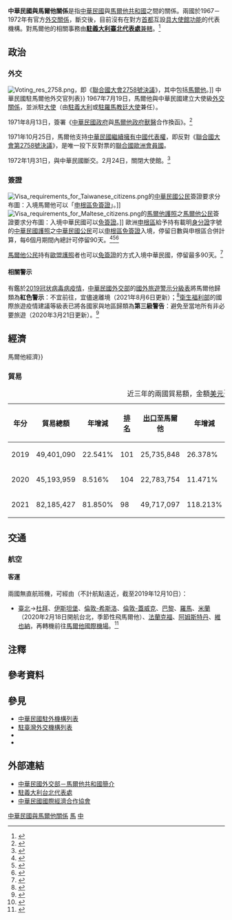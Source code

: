 {{noteTA
|G1=Medicine
|1=zh-hans:台; zh-hant:臺;
|2=zh-hans:申根; zh-hant:神根; zh-tw:申根;
|3=zh-hant:杜拜; zh-cn:迪拜; zh-sg:杜拜;
|4=zh-hant:伊斯坦堡; zh-cn:伊斯坦布尔; zh-sg:伊斯坦堡;
|5=zh-hans:希思罗; zh-hant:希斯路; zh-tw:希斯洛;
|6=zh-hans:盖特威克; zh-hant:格域; zh-tw:蓋威克;
|7=zh-hans:马耳他; zh-hant:馬耳他; zh-tw:馬爾他;
}}

{{not|中國－馬耳他關係|中華民國與馬爾他騎士團關係}}
{{Dablink|關於中華民國與「馬」字國家的外交關係，詳見'''[[中馬關係|中馬關係 (消歧義)]]'''。}}

{{Infobox Bilateral relations|中華民國與馬爾他|ROC|MLT|filetype=png}}

'''中華民國與馬爾他關係'''是指[[中華民國|中華民國]]與[[馬爾他共和國|馬爾他共和國]]之間的關係。兩國於1967－1972年有官方[[外交#外交上的承認|外交關係]]，斷交後，目前沒有在對方[[首都|首都]]互設[[實質大使館|具大使館功能]]的代表機構。對馬爾他的相關事務由'''[[駐義大利臺北代表處|駐義大利臺北代表處]]'''[[兼轄|兼轄]]。<ref name="駐館位置">{{Cite web |url = https://www.boca.gov.tw/sp-foof-countrycp-03-158-c65c0-03-1.html |title = 駐館位置及聯絡方式 |publisher = [[中華民國外交部|中華民國外交部]] [[外交部領事事務局|領事事務局]] |access-date = 2017-12-19 |archive-date = 2020-11-06 |archive-url = https://web.archive.org/web/20201106003856/https://www.boca.gov.tw/sp-foof-countrycp-03-158-c65c0-03-1.html }}</ref>

==政治==
===外交===
[[File:Voting_res_2758.png|thumb]]，即《[[聯合國大會2758號決議|聯合國大會2758號決議]]》，其中包括[[馬爾他|馬爾他]]。]]
{{see also|中華民國外交|{{link-en|馬爾他外交|Foreign relations of Malta}}}}
{{see also|中国驻马耳他大使列表{{!}}中華民國駐馬爾他外交官列表}}
1967年7月19日，馬爾他與中華民國建立大使級[[外交#外交上的承認|外交關係]]，並派駐[[特命全權大使|大使]]（由[[中国驻意大利大使列表|駐義大利]]或[[中華民國駐教廷大使列表|駐羅馬教廷大使]]兼任）。

1971年8月13日，簽署《[[中華民國政府|中華民國政府]]與[[馬爾他政治|馬爾他政府]][[獸醫|獸醫]]合作換函》。<ref>{{Cite web |url = https://no06.mofa.gov.tw/mofatreatys/Result.aspx?tysubject_c=&tysubject_e=&tysubject_o=&tycountry_c=%e9%a6%ac%e7%88%be%e4%bb%96&tycountry_e=%e9%a6%ac%e7%88%be%e4%bb%96&tyeffectivedate=&tyeffectivedateE=&tysigneddate=&tysigneddateE=&start=Y&tykeyword=&Order=Signing&tyclass= |title = 條約協定查詢系統 |publisher = 中華民國外交部}}</ref>

1971年10月25日，馬爾他支持[[中國與聯合國#代表權問題|中華民國繼續擁有中國代表權]]，即反對《[[聯合國大會第2758號決議|聯合國大會第2758號決議]]》，是唯一投下反對票的[[聯合國會員國列表|聯合國歐洲會員國]]。

1972年1月31日，與中華民國斷交。2月24日，關閉大使館。<ref>{{Cite web |url = http://multilingual.mofa.gov.tw/web/web_UTF-8/almanac/almanac1999/attach/chapter52.htm |title = 《中華民國88年外交年鑑》〈附錄五、我國與世界各國關係一覽表〉 |publisher = 中華民國外交部 |accessdate = 2018-05-08 |archive-date = 2018-05-21 |archive-url = https://web.archive.org/web/20180521040710/http://multilingual.mofa.gov.tw/web/web_UTF-8/almanac/almanac1999/attach/chapter52.htm |dead-url = no }}</ref>

===簽證===
[[File:Visa_requirements_for_Taiwanese_citizens.png|thumb]]的[[中華民國國民|中華民國公民]]簽證要求分布圖：入境馬爾他可以「[[歐洲聯盟簽證政策|申根區免簽證]]」。]]
[[File:Visa_requirements_for_Maltese_citizens.png|thumb]]的[[馬爾他護照|馬爾他護照]]之[[馬爾他公民|馬爾他公民]]簽證要求分布圖：入境中華民國可以[[簽證#签证优惠待遇|免簽證]]。]]
{{see also|中華民國簽證政策|中華民國公民簽證要求}}
{{see also|歐洲聯盟簽證政策|{{link-en|馬爾他公民簽證要求|Visa requirements for Maltese citizens}}}}
歐洲[[申根區|申根區]]給予持有載明[[中華民國國民身分證|身分證]]字號的[[中華民國護照|中華民國護照]]之[[中華民國國民|中華民國公民]]可以[[歐洲聯盟簽證政策|申根區免簽證]]入境，停留日數與申根區合併計算，每6個月期間內總計可停留90天。<ref>{{Cite web |url = https://www.boca.gov.tw/sp-foof-countrycp-03-158-c65c0-02-1.html |title = 簽證及入境須知 |publisher = 外交部領事事務局 |access-date = 2017-12-19 |archive-date = 2020-11-05 |archive-url = https://web.archive.org/web/20201105145656/https://www.boca.gov.tw/sp-foof-countrycp-03-158-c65c0-02-1.html }}</ref><ref>{{Cite web |url = https://www.mofa.gov.tw/News_toggle.aspx?n=87&sms=72&_CSN=71 |title = 歐盟免申根簽證常見問答集 |publisher = 中華民國外交部 |access-date = 2021-03-16 |archive-date = 2021-11-21 |archive-url = https://web.archive.org/web/20211121064133/https://www.mofa.gov.tw/News_toggle.aspx?n=87&sms=72&_CSN=71 }}</ref><ref>{{Cite web |url = https://www.mofa.gov.tw/FreeVisa.aspx?n=545&AreaSN=1 |title = 免簽證資訊 |publisher = 中華民國外交部 |access-date = 2021-03-16 |archive-date = 2021-05-23 |archive-url = https://web.archive.org/web/20210523194417/https://www.mofa.gov.tw/FreeVisa.aspx?n=545&AreaSN=1 }}</ref>

[[馬爾他公民|馬爾他公民]]持有[[歐盟護照|歐盟護照]]者也可以[[簽證#签证优惠待遇|免簽證]]的方式入境中華民國，停留最多90天。<ref>{{Cite web|url =https://www.boca.gov.tw/cp-10-4485-149c7-1.html|title =外籍人士來臺免簽證適用國家名單|publisher =外交部領事事務局|access-date =2018-12-15|archive-date =2018-12-16|archive-url =https://web.archive.org/web/20181216031855/https://www.boca.gov.tw/cp-10-4485-149c7-1.html}}</ref>

====相關警示====
有鑑於[[2019冠状病毒病疫情|2019冠状病毒病疫情]]，[[中華民國外交部|中華民國外交部]]的[[國外旅遊警示分級表|國外旅遊警示分級表]]將馬爾他歸類為'''紅色警示'''：不宜前往，宜儘速離境（2021年8月6日更新）；<ref>{{Cite web |url = https://www.boca.gov.tw/sp-trwa-list-1.html |title = 國外旅遊警示分級表 |publisher = 外交部領事事務局 |access-date = 2022-02-01 |archive-date = 2020-02-08 |archive-url = https://web.archive.org/web/20200208022958/https://www.boca.gov.tw/sp-trwa-list-1.html }}</ref>[[中華民國衛生福利部|衛生福利部]]的國際旅遊疫情建議等級表已將各國家與地區歸類為'''第三級警告'''：避免至當地所有非必要旅遊（2020年3月21日更新）。<ref>{{Cite web |url = https://www.cdc.gov.tw/CountryEpidLevel/GetPrescription/670?uacid=429 |title = 國際旅遊疫情建議等級 |publisher = [[中華民國衛生福利部|中華民國衛生福利部]] |access-date = 2020-11-11 |archive-date = 2020-11-18 |archive-url = https://web.archive.org/web/20201118224808/https://www.cdc.gov.tw/CountryEpidLevel/GetPrescription/670?uacid=429 }}</ref>

==經濟==
{{see also|臺灣經濟|馬耳他經濟{{!}}馬爾他經濟}}
===貿易===
{|class=wikitable
|+近三年的兩國貿易額，金額[[美元|美元]]<ref>{{Cite web |url = https://cuswebo.trade.gov.tw/ |title = 中華民國進出口貿易統計 |publisher = [[中華民國經濟部|中華民國經濟部]] [[經濟部國際貿易局|國際貿易局]] |access-date = 2021-05-20 |archive-date = 2016-03-09 |archive-url = https://web.archive.org/web/20160309193715/http://cus93.trade.gov.tw/FSCI/ }}</ref>
!年分!!貿易總額!!年增減!![[世界政區索引|排名]]!![[出口贸易|出口]]至馬爾他!!年增減!!排名!!自馬爾他[[进口贸易|進口]]!!年增減!!排名
|-
| 2019 || 49,401,090 || {{increase}}22.541% || 101 || 25,735,848 || {{increase}}26.378% || 104 || 23,665,242 || {{increase}}18.625% || 94
|-
| 2020 || 45,193,959 || {{decrease}}8.516% || 104 || 22,783,754 || {{decrease}}11.471% || 105 || 22,410,205 || {{decrease}}5.303% || 97
|-
| 2021 || 82,185,427 || {{increase}}81.850% || 98 || 49,717,097 || {{increase}}118.213% || 86 || 32,468,330 || {{increase}}44.882% || 100
|}

==交通==
{{see also|臺灣交通|馬爾他交通}}
===航空===
<!-- 參考自中文、英文維基相關條目 -->
====客運====
兩國無直航班機，可經由（不計航點遠近，截至2019年12月10日{{noteTag|有鑑於[[2019冠状病毒病疫情|2019冠状病毒病疫情]]影響，暫停更新。}}）：

*[[臺灣桃園國際機場|臺北]]→[[杜拜國際機場|杜拜]]、[[伊斯坦堡機場|伊斯坦堡]]、[[倫敦希斯洛機場|倫敦-希斯洛]]、[[蓋威克機場|倫敦-蓋威克]]、[[戴高樂國際機場|巴黎]]、[[羅馬-菲烏米奇諾機場|羅馬]]、[[米蘭-馬爾彭薩機場|米蘭]]（2020年2月18日開航台北，季節性飛馬爾他）、[[法蘭克福國際機場|法蘭克福]]、[[阿姆斯特丹史基浦機場|阿姆斯特丹]]、[[維也納國際機場|維也納]]，再轉機前往[[馬爾他國際機場|馬爾他國際機場]]。<ref>{{Cite web |url = https://www.boca.gov.tw/sp-foof-countrycp-03-158-c65c0-05-1.html |title = 生活資訊 |publisher = 外交部領事事務局 |access-date = 2017-12-19 |archive-date = 2020-11-05 |archive-url = https://web.archive.org/web/20201105191136/https://www.boca.gov.tw/sp-foof-countrycp-03-158-c65c0-05-1.html }}</ref>

==注釋==
{{noteFoot}}

==參考資料==
{{reflist|2}}

==參見==
{{Portal box|國際關係|中華民國|馬爾他|歐洲|image2=Flag of the Republic of China.svg|image3=Flag of Malta.svg}}
*[[中華民國駐外機構列表|中華民國駐外機構列表]]
*[[駐臺灣外交機構列表|駐臺灣外交機構列表]]
*{{link-en|馬爾他駐外機構列表|List of diplomatic missions of Malta}}
*{{link-en|駐馬爾他外交機構列表|List of diplomatic missions in Malta}}

==外部連結==
*[https://www.mofa.gov.tw/CountryInfo.aspx?CASN=1&n=164&sms=33&s=158 中華民國外交部－馬爾他共和國簡介]
*[http://www.taiwanembassy.org/IT/mp.asp?mp=186 駐義大利台北代表處]
*[http://www.cieca.org.tw/style/frame/m9/faq.asp?lang=1&customer_id=2998&content_set=color_1&name_id=151617&Directory_ID=3223 中華民國國際經濟合作協會]

{{中華民國與馬爾他關係}}
{{中華民國外交}}
{{馬爾他外交}}

[[Category:中華民國與馬爾他關係|]]
[[Category:中華民國雙邊關係|馬]]
[[Category:馬爾他雙邊關係|中]]